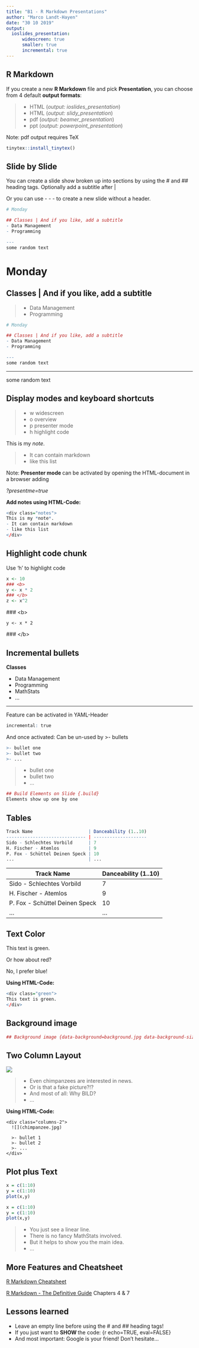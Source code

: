 ```yaml
---
title: "B1 - R Markdown Presentations"
author: "Marco Landt-Hayen"
date: "30 10 2019"
output:
  ioslides_presentation: 
      widescreen: true
      smaller: true
      incremental: true
---
```


## R Markdown

If you create a new **R Markdown** file and pick **Presentation**, you can choose from 4 default **output formats**:

>- HTML (*output: ioslides_presentation*)
>- HTML (*output: slidy_presentation*)
>- pdf (*output: beamer_presentation*)
>- ppt (*output: powerpoint_presentation*)

Note: pdf output requires TeX
```r
tinytex::install_tinytex()
```

## Slide by Slide
You can create a slide show broken up into sections by using the # and ## heading tags. Optionally add a subtitle after |

Or you can use - - - to create a new slide without a header.

```r
# Monday

## Classes | And if you like, add a subtitle
- Data Management
- Programming

---
some random text
```

# Monday

## Classes | And if you like, add a subtitle

>- Data Management
>- Programming

```r
# Monday

## Classes | And if you like, add a subtitle
- Data Management
- Programming

---
some random text
```

---

some random text

## Display modes and keyboard shortcuts

>- w widescreen
>- o overview
>- p presenter mode
>- h highlight code

<div class="notes">
This is my *note*.

>- It can contain markdown
>- like this list
</div>

Note: <b> Presenter mode </b> can be activated by opening the HTML-document in a browser adding 

*?presentme=true*

<b> Add notes using HTML-Code: </b>
```r
<div class="notes">
This is my *note*.
- It can contain markdown
- like this list
</div>
```

## Highlight code chunk

Use 'h' to highlight code

```r
x <- 10
### <b>
y <- x * 2
### </b>
z <- x^2
```

\### \<b>
```{}
y <- x * 2 
```
\### \</b>

## Incremental bullets

**Classes**

- Data Management
- Programming
- MathStats
- ...

---
Feature can be activated in YAML-Header
```r
incremental: true
```
And once activated: Can be un-used by >- bullets

```r
>- bullet one
>- bullet two
>- ...
```

>- bullet one
>- bullet two
>- ...

```r
## Build Elements on Slide {.build}
Elements show up one by one
```

## Tables {.build}

```r

Track Name                     | Danceability (1..10) 
------------------------------ | -------------------- 
Sido - Schlechtes Vorbild      | 7        
H. Fischer - Atemlos           | 9
P. Fox - Schüttel Deinen Speck | 10
...                            | ...
```

Track Name                     | Danceability (1..10) 
------------------------------ | -------------------- 
Sido - Schlechtes Vorbild      | 7        
H. Fischer - Atemlos           | 9
P. Fox - Schüttel Deinen Speck | 10
...                            | ...
  
## Text Color

<div class="green">
This text is green.
</div>

<div class="red">
Or how about red?
</div>

<div class="blue">
No, I prefer blue!
</div>

<b> Using HTML-Code: </b>
```r
<div class="green">
This text is green.
</div>
```

## Background image {data-background=background.jpg data-background-size=cover}

```r
## Background image {data-background=background.jpg data-background-size=cover}
```
## Two Column Layout

<div class="columns-2">
  ![](chimpanzee.jpg)

  >- Even chimpanzees are interested in news.
  >- Or is that a fake picture?!?
  >- And most of all: Why BILD?
  >- ...
 
<b> Using HTML-Code: </b>
```{eval=FALSE}
<div class="columns-2">
  ![](chimpanzee.jpg)
  
  >- bullet 1
  >- bullet 2
  >- ...
</div>
```
</div>   

## Plot plus Text

<div class="columns-2">

```r
x = c(1:10)
y = c(1:10)
plot(x,y)
```
```r
x = c(1:10)
y = c(1:10)
plot(x,y)
```
  >- You just see a linear line.
  >- There is no fancy MathStats involved.
  >- But it helps to show you the main idea.
  >- ...
 
</div>   

## More Features and Cheatsheet

[R Markdown Cheatsheet](https://rstudio.com/wp-content/uploads/2015/02/rmarkdown-cheatsheet.pdf)

[R Markdown - The Definitive Guide](https://bookdown.org/yihui/rmarkdown/presentations.html) Chapters 4 & 7

## Lessons learned

- Leave an empty line before using the # and ## heading tags!
- If you just want to <b> SHOW </b> the code: {r echo=TRUE, eval=FALSE}
- And most important: Google is your friend! Don't hesitate...




